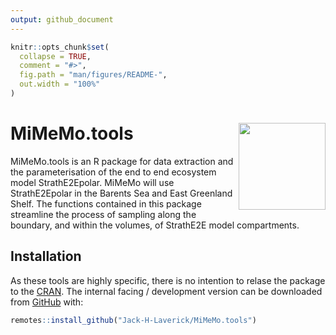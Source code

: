 ```yaml
---
output: github_document
---
```


<!-- README.md is generated from README.Rmd. Please edit that file -->

```r
knitr::opts_chunk$set(
  collapse = TRUE,
  comment = "#>",
  fig.path = "man/figures/README-",
  out.width = "100%"
)
```

# MiMeMo.tools <a href='https:/jack-h-laverick.github.io/MiMeMo.tools'><img src='man/figures/logo.png' align="right" height="139" /></a>

<!-- badges: start -->
<!-- badges: end -->

MiMeMo.tools is an R package for data extraction and the parameterisation of the end to end ecosystem model StrathE2Epolar. MiMeMo will use StrathE2Epolar in the Barents Sea and East Greenland Shelf. The functions contained in this package streamline the process of sampling along the boundary, and within the volumes, of StrathE2E model compartments.

## Installation

As these tools are highly specific, there is no intention to relase the package to the [CRAN](https://CRAN.R-project.org).
The internal facing / development version can be downloaded from [GitHub](https://github.com/) with:

``` r
remotes::install_github("Jack-H-Laverick/MiMeMo.tools")
```
